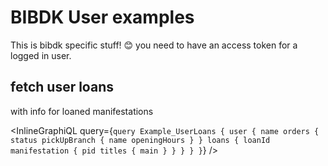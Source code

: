 # BIBDK User examples

This is bibdk specific stuff! :blush: you need to have an access token for a logged in user.

## fetch user loans

with info for loaned manifestations

<InlineGraphiQL
  query={`query Example_UserLoans {
    user {
      name
      orders {
        status
        pickUpBranch {
          name
          openingHours
        }
      }
      loans {
      loanId
        manifestation {
          pid
          titles {
            main
          }
        }
      }
    }
    }`}
/>
